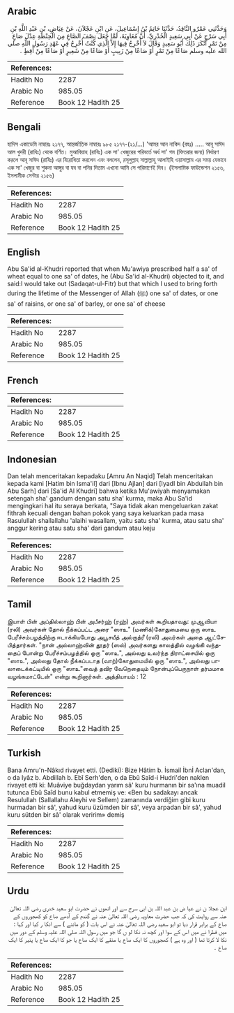 ## Arabic


<div dir="rtl" lang="ar" style={{fontSize:'larger',backgroundColor:'#f8f9fa',padding:20}}>
وَحَدَّثَنِي عَمْرٌو النَّاقِدُ، حَدَّثَنَا حَاتِمُ بْنُ إِسْمَاعِيلَ، عَنِ ابْنِ عَجْلاَنَ، عَنْ عِيَاضِ، بْنِ عَبْدِ اللَّهِ بْنِ أَبِي سَرْحٍ عَنْ أَبِي سَعِيدٍ الْخُدْرِيِّ، أَنَّ مُعَاوِيَةَ، لَمَّا جَعَلَ نِصْفَ الصَّاعِ مِنَ الْحِنْطَةِ عِدْلَ صَاعٍ مِنْ تَمْرٍ أَنْكَرَ ذَلِكَ أَبُو سَعِيدٍ وَقَالَ لاَ أُخْرِجُ فِيهَا إِلاَّ الَّذِي كُنْتُ أُخْرِجُ فِي عَهْدِ رَسُولِ اللَّهِ صلى الله عليه وسلم صَاعًا مِنْ تَمْرٍ أَوْ صَاعًا مِنْ زَبِيبٍ أَوْ صَاعًا مِنْ شَعِيرٍ أَوْ صَاعًا مِنْ أَقِطٍ ‏.‏
</div>
<div style={{backgroundColor:'#f8f9fa',padding:20, marginBottom: 10}}><table> <thead> <tr> <th>References:</th> <th></th> </tr> </thead> <tbody><tr><td>Hadith No</td><td>2287</td></tr><tr><td>Arabic No</td><td>985.05</td></tr><tr><td>Reference</td><td>Book 12 Hadith 25</td></tr></tbody></table></div>

## Bengali


<div dir="ltr" lang="bn" style={{fontSize:'larger',backgroundColor:'#f8f9fa',padding:20}}>
হাদিস একাডেমি নাম্বারঃ ২১৭৭, আন্তর্জাতিক নাম্বারঃ ৯৮৫ ২১৭৭-(২১/...) 'আমর আন নাকিদ (রহঃ) ..... আবূ সাঈদ আল খুদরী (রাযিঃ) থেকে বর্ণিত। মুআবিয়াহ (রাযিঃ) এক সা' খেজুরের পরিবর্তে অর্ধ সা' গম (ফিতরার জন্য) নির্ধারণ করলে আবূ সাঈদ (রাযিঃ) এর বিরোধিতা করলেন এবং বললেন, রসূলুল্লাহ সাল্লাল্লাহু আলাইহি ওয়াসাল্লাম এর সময় যেভাবে এক সা' খেজুর বা শুকনা আঙ্গুর বা যব বা পনির দিতাম এখনো আমি সে পরিমাণেই দিব। (ইসলামিক ফাউন্ডেশন ২১৫৬, ইসলামীক সেন্টার ২১৫৬)
</div>
<div style={{backgroundColor:'#f8f9fa',padding:20, marginBottom: 10}}><table> <thead> <tr> <th>References:</th> <th></th> </tr> </thead> <tbody><tr><td>Hadith No</td><td>2287</td></tr><tr><td>Arabic No</td><td>985.05</td></tr><tr><td>Reference</td><td>Book 12 Hadith 25</td></tr></tbody></table></div>

## English


<div dir="ltr" lang="en" style={{fontSize:'larger',backgroundColor:'#f8f9fa',padding:20}}>
Abu Sa'id al-Khudri reported that when Mu'awiya prescribed half a sa' of wheat equal to one sa' of dates, he (Abu Sa'id al-Khudri) objected to it, and said:I would take out (Sadaqat-ul-Fitr) but that which I used to bring forth during the lifetime of the Messenger of Allah (ﷺ) one sa' of dates, or one sa' of raisins, or one sa' of barley, or one sa' of cheese
</div>
<div style={{backgroundColor:'#f8f9fa',padding:20, marginBottom: 10}}><table> <thead> <tr> <th>References:</th> <th></th> </tr> </thead> <tbody><tr><td>Hadith No</td><td>2287</td></tr><tr><td>Arabic No</td><td>985.05</td></tr><tr><td>Reference</td><td>Book 12 Hadith 25</td></tr></tbody></table></div>

## French


<div dir="ltr" lang="fr" style={{fontSize:'larger',backgroundColor:'#f8f9fa',padding:20}}>

</div>
<div style={{backgroundColor:'#f8f9fa',padding:20, marginBottom: 10}}><table> <thead> <tr> <th>References:</th> <th></th> </tr> </thead> <tbody><tr><td>Hadith No</td><td>2287</td></tr><tr><td>Arabic No</td><td>985.05</td></tr><tr><td>Reference</td><td>Book 12 Hadith 25</td></tr></tbody></table></div>

## Indonesian


<div dir="ltr" lang="id" style={{fontSize:'larger',backgroundColor:'#f8f9fa',padding:20}}>
Dan telah menceritakan kepadaku [Amru An Naqid] Telah menceritakan kepada kami [Hatim bin Isma'il] dari [Ibnu Ajlan] dari [Iyadl bin Abdullah bin Abu Sarh] dari [Sa'id Al Khudri] bahwa ketika Mu'awiyah menyamakan setengah sha' gandum dengan satu sha' kurma, maka Abu Sa'id mengingkari hal itu seraya berkata, "Saya tidak akan mengeluarkan zakat fithrah kecuali dengan bahan pokok yang saya keluarkan pada masa Rasulullah shallallahu 'alaihi wasallam, yaitu satu sha' kurma, atau satu sha' anggur kering atau satu sha' dari gandum atau keju
</div>
<div style={{backgroundColor:'#f8f9fa',padding:20, marginBottom: 10}}><table> <thead> <tr> <th>References:</th> <th></th> </tr> </thead> <tbody><tr><td>Hadith No</td><td>2287</td></tr><tr><td>Arabic No</td><td>985.05</td></tr><tr><td>Reference</td><td>Book 12 Hadith 25</td></tr></tbody></table></div>

## Tamil


<div dir="ltr" lang="ta" style={{fontSize:'larger',backgroundColor:'#f8f9fa',padding:20}}>
இயாள் பின் அப்தில்லாஹ் பின் அபீசர்ஹ் (ரஹ்) அவர்கள் கூறியதாவது: முஆவியா (ரலி) அவர்கள் தோல் நீக்கப்பட்ட அரை "ஸாஉ" (மணிக்)கோதுமையை ஒரு ஸாஉ பேரீச்சம்பழத்திற்கு ஈடாக்கியபோது அபூசயீத் அல்குத்ரீ (ரலி) அவர்கள் அதை ஆட்சேபித்தார்கள். "நான் அல்லாஹ்வின் தூதர் (ஸல்) அவர்களது காலத்தில் வழங்கி வந்ததைப் போன்று பேரீச்சம்பழத்தில் ஒரு "ஸாஉ", அல்லது உலர்ந்த திராட்சையில் ஒரு "ஸாஉ", அல்லது தோல் நீக்கப்படாத (வாற்)கோதுமையில் ஒரு "ஸாஉ", அல்லது பாலாடைக்கட்டியில் ஒரு "ஸாஉ"வைத் தவிர வேறெதையும் நோன்புப்பெருநாள் தர்மமாக வழங்கமாட்டேன்" என்று கூறினார்கள். அத்தியாயம் : 12
</div>
<div style={{backgroundColor:'#f8f9fa',padding:20, marginBottom: 10}}><table> <thead> <tr> <th>References:</th> <th></th> </tr> </thead> <tbody><tr><td>Hadith No</td><td>2287</td></tr><tr><td>Arabic No</td><td>985.05</td></tr><tr><td>Reference</td><td>Book 12 Hadith 25</td></tr></tbody></table></div>

## Turkish


<div dir="ltr" lang="tr" style={{fontSize:'larger',backgroundColor:'#f8f9fa',padding:20}}>
Bana Amru'n-Nâkıd rivayet etti. (Dediki): Bize Hâtim b. İsmail İbnİ Aclan'dan, o da Iyâz b. Abdillah b. Ebî Serh'den, o da Ebû Saîd-i Hudri'den naklen rivayet etti ki: Muâviye buğdaydan yarım sâ' kuru hurmanın bir sa'ına muadil tutunca Ebû Saîd bunu kabul etmemiş ve: «Ben bu sadakayı ancak Resulullah (Sallallahu Aleyhi ve Sellem) zamanında verdiğim gibi kuru hurmadan bir sâ', yahud kuru üzümden bir sâ', veya arpadan bir sâ', yahud kuru sütden bir sâ' olarak veririm» demiş
</div>
<div style={{backgroundColor:'#f8f9fa',padding:20, marginBottom: 10}}><table> <thead> <tr> <th>References:</th> <th></th> </tr> </thead> <tbody><tr><td>Hadith No</td><td>2287</td></tr><tr><td>Arabic No</td><td>985.05</td></tr><tr><td>Reference</td><td>Book 12 Hadith 25</td></tr></tbody></table></div>

## Urdu


<div dir="rtl" lang="ur" style={{fontSize:'larger',backgroundColor:'#f8f9fa',padding:20}}>
ابن عجلا ن نے عیا ض بن عبد اللہ بن ابی سرح سے اور انھوں نے حضرت ابو سعید خدری رضی اللہ تعالیٰ عنہ سے روایت کی کہ جب حضرت معاویہ رضی اللہ تعالیٰ عنہ نے گندم کے آدھے صاع کو کھجوروں کے صاع کے برابر قرار دیا تو ابو سعید رضی اللہ تعالیٰ عنہ نے اس بات ( کو ماننے ) سے انکا ر کیا اور کہا : میں فطرا نے میں اس کے سوا اور کچھ نہ نکا لو ں گا جو میں رسول اللہ صلی اللہ علیہ وسلم کے دور میں نکا لا کرتا تھا ( اور وہ ہے ) کھجوروں کا ایک صاع یا منقے کا ایک صاع یا جو کا ایک صاع یا پنیر کا ایک صاع ۔
</div>
<div style={{backgroundColor:'#f8f9fa',padding:20, marginBottom: 10}}><table> <thead> <tr> <th>References:</th> <th></th> </tr> </thead> <tbody><tr><td>Hadith No</td><td>2287</td></tr><tr><td>Arabic No</td><td>985.05</td></tr><tr><td>Reference</td><td>Book 12 Hadith 25</td></tr></tbody></table></div>